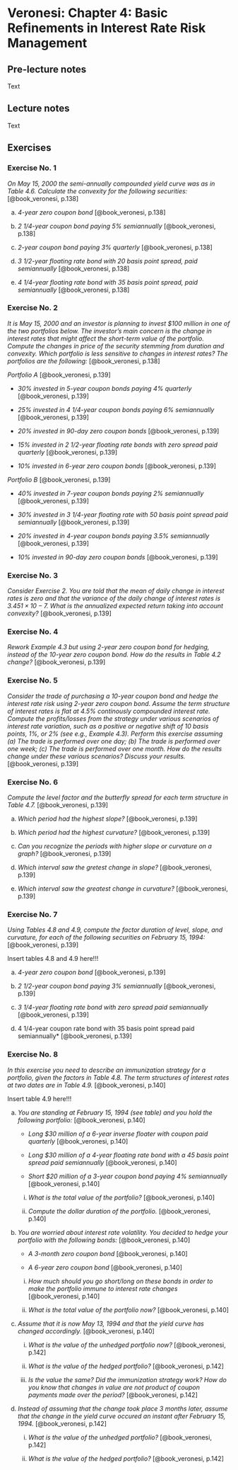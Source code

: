 # Veronesi: Chapter 4: Basic Refinements in Interest Rate Risk Management

## Pre-lecture notes

Text

## Lecture notes

Text

## Exercises

### Exercise No. 1

*On May 15, 2000 the semi-annually compounded yield curve was as in Table 4.6. Calculate the convexity for the following securities:* [@book_veronesi, p.138]

a. *4-year zero coupon bond* [@book_veronesi, p.138]

b. *2 1/4-year coupon bond paying 5% semiannually* [@book_veronesi, p.138]

c. *2-year coupon bond paying 3% quarterly* [@book_veronesi, p.138]

d. *3 1/2-year floating rate bond with 20 basis point spread, paid semiannually* [@book_veronesi, p.138]

e. *4 1/4-year floating rate bond with 35 basis point spread, paid semiannually* [@book_veronesi, p.138]

### Exercise No. 2

*It is May 15, 2000 and an investor is planning to invest $100 million in one of the two portfolios below. The investor's main concern is the change in interest rates that might affect the short-term value of the portfolio. Compute the changes in price of the security stemming from duration and convexity. Which portfolio is less sensitive to changes in interest rates? The portfolios are the following:* [@book_veronesi, p.138]

*Portfolio A* [@book_veronesi, p.139]

* *30% invested in 5-year coupon bonds paying 4% quarterly* [@book_veronesi, p.139]

* *25% invested in 4 1/4-year coupon bonds paying 6% semiannually* [@book_veronesi, p.139]

* *20% invested in 90-day zero coupon bonds* [@book_veronesi, p.139]

* *15% invested in 2 1/2-year floating rate bonds with zero spread paid quarterly* [@book_veronesi, p.139]

* *10% invested in 6-year zero coupon bonds* [@book_veronesi, p.139]

*Portfolio B* [@book_veronesi, p.139]

* *40% invested in 7-year coupon bonds paying 2% semiannually* [@book_veronesi, p.139]

* *30% invested in 3 1/4-year floating rate with 50 basis point spread paid semiannually* [@book_veronesi, p.139]

* *20% invested in 4-year coupon bonds paying 3.5% semiannually* [@book_veronesi, p.139]

* *10% invested in 90-day zero coupon bonds* [@book_veronesi, p.139]

### Exercise No. 3

*Consider Exercise 2. You are told that the mean of daily change in interest rates is zero and that the variance of the daily change of interest rates is $3.451 \times 10 - 7$. What is the annualized expected return taking into account convexity?* [@book_veronesi, p.139]

### Exercise No. 4

*Rework Example 4.3 but using 2-year zero coupon bond for hedging, instead of the 10-year zero coupon bond. How do the results in Table 4.2 change?* [@book_veronesi, p.139]

### Exercise No. 5

*Consider the trade of purchasing a 10-year coupon bond and hedge the interest rate risk using 2-year zero coupon bond. Assume the term structure of interest rates is flat at 4.5% continously compounded interest rate. Compute the profits/losses from the strategy under various scenarios of interest rate variation, such as a positive or negative shift of 10 basis points, 1%, or 2% (see e.g., Example 4.3). Perform this exercise assuming (a) The trade is performed over one day; (b) The trade is performed over one week; (c) The trade is performed over one month. How do the results change under these various scenarios? Discuss your results.* [@book_veronesi, p.139]

### Exercise No. 6

*Compute the level factor and the butterfly spread for each term structure in Table 4.7.* [@book_veronesi, p.139]

a. *Which period had the highest slope?* [@book_veronesi, p.139]

b. *Which period had the highest curvature?* [@book_veronesi, p.139]

c. *Can you recognize the periods with higher slope or curvature on a graph?* [@book_veronesi, p.139]

d. *Which interval saw the gretest change in slope?* [@book_veronesi, p.139]

e. *Which interval saw the greatest change in curvature?* [@book_veronesi, p.139]

### Exercise No. 7

*Using Tables 4.8 and 4.9, compute the factor duration of level, slope, and curvature, for each of the following securities on February 15, 1994:* [@book_veronesi, p.139]

Insert tables 4.8 and 4.9 here!!!

a. *4-year zero coupon bond* [@book_veronesi, p.139]

b. *2 1/2-year coupon bond paying 3% semiannually* [@book_veronesi, p.139]

c. *3 1/4-year floating rate bond with zero spread paid semiannually* [@book_veronesi, p.139]

d. 4 1/4-year coupon rate bond with 35 basis point spread paid semiannually* [@book_veronesi, p.139]

### Exercise No. 8

*In this exercise you need to describe an immunization strategy for a portfolio, given the factors in Table 4.8. The term structures of interest rates at two dates are in Table 4.9.* [@book_veronesi, p.140]

Insert table 4.9 here!!!

a. *You are standing at February 15, 1994 (see table) and you hold the following portfolio:* [@book_veronesi, p.140]

    * *Long $30 million of a 6-year inverse floater with coupon paid quarterly* [@book_veronesi, p.140]

    * *Long $30 million of a 4-year floating rate bond with a 45 basis point spread paid semiannually* [@book_veronesi, p.140]
  
    * *Short $20 million of a 3-year coupon bond paying 4% semiannually* [@book_veronesi, p.140]
  
    i. *What is the total value of the portfolio?* [@book_veronesi, p.140]
  
    ii. *Compute the dollar duration of the portfolio.* [@book_veronesi, p.140]
  
b. *You are worried about interest rate volatility. You decided to hedge your portfolio with the following bonds:* [@book_veronesi, p.140]

    * *A 3-month zero coupon bond* [@book_veronesi, p.140]
  
    * *A 6-year zero coupon bond* [@book_veronesi, p.140]
  
    i. *How much should you go short/long on these bonds in order to make the portfolio immune to interest rate changes* [@book_veronesi, p.140]
  
    ii. *What is the total value of the portfolio now?* [@book_veronesi, p.140]

c. *Assume that it is now May 13, 1994 and that the yield curve has changed accordingly.* [@book_veronesi, p.140]

    i. *What is the value of the unhedged portfolio now?* [@book_veronesi, p.142]
  
    ii. *What is the value of the hedged portfolio?* [@book_veronesi, p.142]
  
    iii. *Is the value the same? Did the immunization strategy work? How do you know that changes in value are not product of coupon payments made over the period?* [@book_veronesi, p.142]
  
d. *Instead of assuming that the change took place 3 months later, assume that the change in the yield curve occured an instant after February 15, 1994.* [@book_veronesi, p.142]

    i. *What is the value of the unhedged portfolio?* [@book_veronesi, p.142]
  
    ii. *What is the value of the hedged portfolio?* [@book_veronesi, p.142]